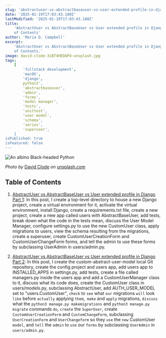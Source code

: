 ```yaml
---
slug: 'abstractuser-vs-abstractbaseuser-vs-user-extended-profile-in-django-table-of-contents'
date: '2025-01-19T17:03:43.180Z'
lastModified: '2025-01-19T17:03:43.180Z'
title:
    'AbstractUser vs AbstractBaseUser vs User extended profile in Django Table
    of Contents'
author: 'Maria D. Campbell'
excerpt:
    'AbstractUser vs AbstractBaseUser vs User extended profile in Django Table
    of Contents.'
image: david-clode-3iBT4HEDAP4-unsplash.jpg
tags:
    [
        'fullstack development',
        'macOS',
        'django',
        python3',
        'abstractbaseuser',
        'admin',
        'forms',
        'model manager',
        'tests',
        'unittest',
        'user model',
        'schema',
        'series',
        'superuser',
    ]
isPublished: true
isFeatured: false
---
```


![An albino Black-headed Python](david-clode-3iBT4HEDAP4-unsplash.jpg)

_Photo by_ [David Clode](https://unsplash.com/@davidclode) _on_
[unsplash.com](https://unsplash.com/photos/a-close-up-of-a-yellow-and-white-snake-on-a-branch-3iBT4HEDAP4)

## Table of Contents

1. [AbstractUser vs AbstractBaseUser vs User extended profile in Django Part 1](/blog/abstractuser-vs-abstractbaseuser-vs-user-extended-profile-in-django-part-1):
   In this post, I create a top-level directory to house a new Django project,
   create a virtual environment for it, activate the virtual environment,
   install Django, create a requirements.txt file, create a new project, create
   a new app called users with AbstractBaseUser, add tests, break down what the
   code in the tests mean, discuss the User Model Manager, configure settings.py
   to use the new CustomUser class, apply migrations to users, view the schema
   resulting from the migrations, create a superuser, create
   CustomUserCreationForm and CustomUserChangeForm forms, and tell the admin to
   use these forms by subclassing UserAdmin in users/admin.py.

1. [AbstractUser vs AbstractBaseUser vs User extended profile in Django Part 2](/blog/abstractuser-vs-abstractbaseuser-vs-user-extended-profile-in-django-part-2):
   In this post, I create the custom-abstract-user-model local Git repository,
   create the config project and users app, add users app to INSTALLED_APPS in
   settings.py, add tests, create a file called managers.py inside the users app
   and add a CustomUserManager class to it, discuss what its code does, create
   the CustomUser class in users/models.py, subclassing AbstractUser, add
   AUTH_USER_MODEL set to "users.CustomUser", `check` to `see` what `our`
   migrations `will` look `like` before `actually` applying `them`,` make` and
   `apply` migrations, `discuss` what the `python3 manage.py makemigrations` and
   `python3 manage.py migrate` commands `do`, `create` the `SuperUser`, create
   `CustomUserCreationForm` and `CustomChangeForm`, subclassing
   `UserCreationForm` and `UserChangeform` so they `use` the `new` CustomUser
   `model`, and `tell` the `admin` to `use` our `forms` by subclassing
   `UserAdmin` in `users/admin.py`.
